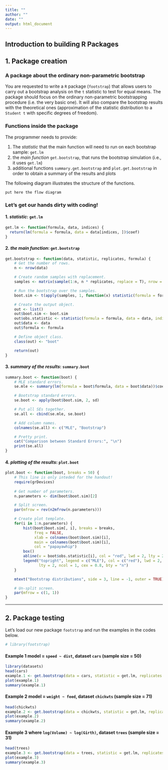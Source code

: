 ```yaml
---
title: ""
author: ""
date: ""
output: html_document
---
```

## **Introduction to building R Packages**


## **1. Package creation**

### A package about the ordinary non-parametric bootstrap

You are requested to write a `R` package (`footstrap`) that allows users to carry out a bootstrap analysis on the `t` statistic to test for equal means. The package should focus on the ordinary non-parametric bootstrapping procedure (i.e. the very basic one). It will also compare the bootstrap results with the theoretical ones (approximation of the statistic distribution to a `Student t` with specific degrees of freedom).

### Functions inside the package

The programmer needs to provide:

  1. The _statistic_ that the main function will need to run on each bootstrap sample: `get.lm`
  2. the _main function_ `get.bootstrap`, that runs the bootstrap simulation (i.e., it uses `get.lm`)
  3. additional functions `summary.get.bootstrap` and `plot.get.bootstrap` in order to obtain a summary of the results and plots
 
The following diagram illustrates the structure of the functions.

  `put here the flow diagram`
  

### Let's get our hands dirty with coding!

#### 1. **_statistic_**: `get.lm`

```r
get.lm <- function(formula, data, indices) {
  return(lm(formula = formula, data = data[indices, ])$coef)
}
```

#### 2. **_the main function_**: `get.bootstrap`

```r
get.bootstrap <- function(data, statistic, replicates, formula) {
    # Get the number of rows.
    n <- nrow(data)

    # Create random samples with replacement.
    samples <- matrix(sample(1:n, n * replicates, replace = T), nrow = replicates, ncol = n)

    # Run the bootstrap over the samples.
    boot.sim <- t(apply(samples, 1, function(x) statistic(formula = formula, data = data, indices = x)))

    # Create the output object.
    out <- list()
    out$boot.sim <- boot.sim
    out$obs.statistic <- statistic(formula = formula, data = data, indices = 1:n)
    out$data <- data
    out$formula <- formula

    # Define object class.
    class(out) <- "boot"

    return(out)
}
```

#### 3. **_summary of the results_**: `summary.boot`

```r
summary.boot <- function(boot) {
    # MLE standard errors.
    se.mle <- summary(lm(formula = boot$formula, data = boot$data))$coef[, 2]

    # Bootstrap standard errors.
    se.boot <- apply(boot$boot.sim, 2, sd)

    # Put all SEs together.
    se.all <- cbind(se.mle, se.boot)

    # Add column names.
    colnames(se.all) <- c("MLE", "Bootstrap")

    # Pretty print.
    cat("Comparison between Standard Errors:", "\n")
    print(se.all)
}
```

#### 4. **_plotting of the results_**: `plot.boot`

```r
plot.boot <- function(boot, breaks = 50) {
    # This line is only inteded for the handout!
    require(grDevices)
    
    # Get number of parameters.
    n.parameters <- dim(boot$boot.sim)[2]

    # Split screen.
    par(mfrow = rev(n2mfrow(n.parameters)))

    # Create plot template.
    for(i in 1:n.parameters) {
        hist(boot$boot.sim[, i], breaks = breaks, 
             freq = FALSE, 
             xlab = colnames(boot$boot.sim)[i], 
             main = colnames(boot$boot.sim)[i], 
             col = "papayawhip")
        box()
        abline(v = boot$obs.statistic[i], col = "red", lwd = 2, lty = 2)
        legend("topright", legend = c("MLE"), col = c("red"), lwd = 2, 
               lty = 2, ncol = 1, cex = 0.8, bty = "n")
    }

    mtext("Bootstrap distributions", side = 3, line = -1, outer = TRUE)

    # Un-split screen.
    par(mfrow = c(1, 1))
}
```


---


## **2. Package testing**

Let's load our new package `footstrap` and run the examples in the codes below.

```r
# library(footstrap)
```

#### **Example 1** model = `speed ~ dist`, dataset `cars` (sample size = 50)
```r
library(datasets)
head(cars)
example.1 <- get.bootstrap(data = cars, statistic = get.lm, replicates = 1e3, formula = speed ~ dist)
plot(example.1)
summary(example.1)
```

#### **Example 2** model = `weight ~ feed`, dataset `chickwts` (sample size = 71)
```r
head(chickwts)
example.2 <- get.bootstrap(data = chickwts, statistic = get.lm, replicates = 1e3, formula = weight ~ feed)
plot(example.2)
summary(example.2)
```

#### **Example 3** where `log(Volume) ~ log(Girth)`, dataset `trees` (sample size = 31)
```r
head(trees)
example.3 <- get.bootstrap(data = trees, statistic = get.lm, replicates = 1e3, formula = log(Volume) ~ log(Girth))
plot(example.3)
summary(example.3)
```
